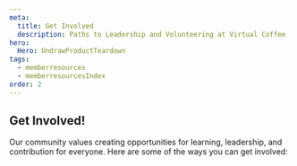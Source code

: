 ```yaml
---
meta:
  title: Get Involved
  description: Paths to Leadership and Volunteering at Virtual Coffee
hero:
  Hero: UndrawProductTeardown
tags:
  - memberresources
  - memberresourcesIndex
order: 2
---
```



<TextContainer background="light" showBackToTopLink={false}>

## Get Involved!

Our community values creating opportunities for learning, leadership, and contribution for everyone. Here are some of the ways you can get involved:

<FileIndex subDirectory="resources/virtual-coffee/get-involved" />

</TextContainer>
